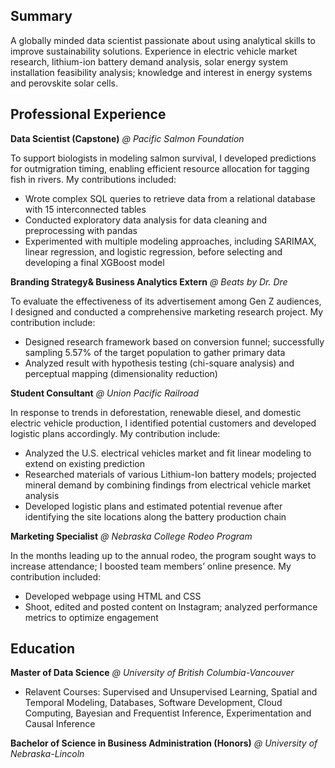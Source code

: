 ## Summary 
A globally minded data scientist passionate about using analytical skills to improve sustainability solutions. Experience in electric vehicle market research, lithium-ion battery demand analysis, solar energy system installation feasibility analysis; knowledge and interest in energy systems and perovskite solar cells.

## Professional Experience 
**Data Scientist (Capstone)** *@ Pacific Salmon Foundation*

To support biologists in modeling salmon survival, I developed predictions for outmigration timing, enabling efficient resource allocation for tagging fish in rivers. My contributions included:

- Wrote complex SQL queries to retrieve data from a relational database with 15 interconnected tables 
- Conducted exploratory data analysis for data cleaning and preprocessing with pandas
- Experimented with multiple modeling approaches, including SARIMAX, linear regression, and logistic regression, before selecting and developing a final XGBoost model 



**Branding Strategy& Business Analytics Extern** *@ Beats by Dr. Dre* 

To evaluate the effectiveness of its advertisement among Gen Z audiences, I designed and conducted a comprehensive marketing research project. My contribution include: 

- Designed research framework based on conversion funnel; successfully sampling 5.57% of the target population to gather primary data  
- Analyzed result with hypothesis testing (chi-square analysis) and perceptual mapping (dimensionality reduction) 


**Student Consultant** *@ Union Pacific Railroad* 

In response to trends in deforestation, renewable diesel, and domestic electric vehicle production, I identified potential customers and developed logistic plans accordingly. My contribution include: 

- Analyzed the U.S. electrical vehicles market and fit linear modeling to extend on existing prediction 
- Researched materials of various Lithium-Ion battery models; projected mineral demand by combining findings from electrical vehicle market analysis
- Developed logistic plans and estimated potential revenue after identifying the site locations along the battery production chain 


**Marketing Specialist** *@ Nebraska College Rodeo Program* 

In the months leading up to the annual rodeo, the program sought ways to increase attendance; I boosted team members’ online presence. My contribution included:  

- Developed webpage using HTML and CSS
- Shoot, edited and posted content on Instagram; analyzed performance metrics to optimize engagement


## Education 
**Master of Data Science** *@ University of British Columbia-Vancouver*

- Relavent Courses: Supervised and Unsupervised Learning, Spatial and Temporal Modeling, Databases, Software Development, Cloud Computing, Bayesian and Frequentist Inference, Experimentation and Causal Inference

**Bachelor of Science in Business Administration (Honors)** *@ University of Nebraska-Lincoln* 